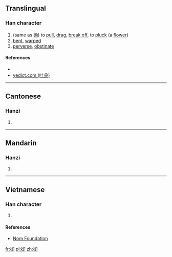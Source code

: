 ==Translingual==

===Han character===
{{Han char|rn=64|rad=手|as=04|sn=7|four=|canj=手女戈尸 (QVIS), X手女戈尸 (XQVIS)|ids=⿰[[扌]][[幻]]}}

# (same as [[拗]]) to [[pull]], [[drag]], [[break off]], to [[pluck]] (a [[flower]])
# [[bent]], [[warped]]
# [[perverse]], [[obstinate]]

====References====
* {{Han ref|kx=0422.121|dkj=11902|dj=0770.090|hdz=31846.060|uh=629D|ud=25245}}
*[http://yedict.com/htm/62/629D.htm yedict.com (叶典)]

----

==Cantonese==

===Hanzi===
{{yue-hanzi|jyut=[[aau2]], [[aau3]]|y=aau2, aau3}}

# {{defn|lang=yue|sort=手04}}

----

==Mandarin==

===Hanzi===
{{cmn-hanzi|pin=[[ǎo]] ([[ao3]])|wg=ao<sup>3</sup>}}

# {{defn|lang=cmn|sort=手04}}

----

==Vietnamese==

===Han character===
{{vi-readings|rs=手04| hanviet = [[ảo]], [[ẩu]], [[nữu]]}}

# {{defn|lang=vi|sort=手04}}

====References====
*[http://nomfoundation.org/common/nom_details.php?codepoint=629d Nom Foundation]

[[fr:抝]]
[[pl:抝]]
[[zh:抝]]